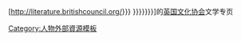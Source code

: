 [http://literature.britishcouncil.org/{{Trim|{{{1|{{{id}}}}}}}} {{{2|{{{name|{{Title without disambig|{{PAGENAME}}}}}}}}}}]的[[英国文化协会]]文学专页<noinclude>
[[Category:人物外部資源模板]]
</noinclude>